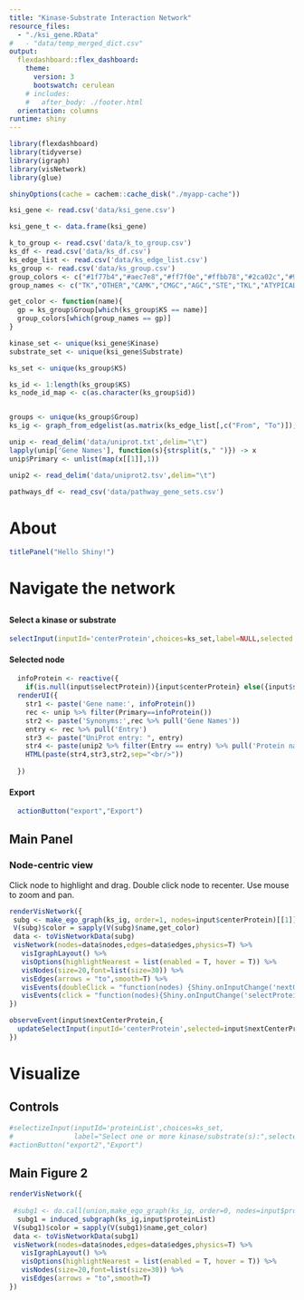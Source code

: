 ```yaml
---
title: "Kinase-Substrate Interaction Network"
resource_files:
  - "./ksi_gene.RData"
#   - "data/temp_merged_dict.csv"
output:
  flexdashboard::flex_dashboard:
    theme:
      version: 3
      bootswatch: cerulean
    # includes:
    #   after_body: ./footer.html
  orientation: columns
runtime: shiny
---
```


```r


library(flexdashboard)
library(tidyverse)
library(igraph)
library(visNetwork)
library(glue)

shinyOptions(cache = cachem::cache_disk("./myapp-cache"))

ksi_gene <- read.csv('data/ksi_gene.csv')

ksi_gene_t <- data.frame(ksi_gene)

k_to_group <- read.csv('data/k_to_group.csv')
ks_df <- read.csv('data/ks_df.csv')
ks_edge_list <- read.csv('data/ks_edge_list.csv')
ks_group <- read.csv('data/ks_group.csv')
group_colors <- c("#1f77b4","#aec7e8","#ff7f0e","#ffbb78","#2ca02c","#98df8a","#d62728","#ff9896","#9467bd","#c5b0d5","#808080")
group_names <- c("TK","OTHER","CAMK","CMGC","AGC","STE","TKL","ATYPICAL","CK1","RGC","Non-Kinase")

get_color <- function(name){
  gp = ks_group$Group[which(ks_group$KS == name)]
  group_colors[which(group_names == gp)]
}

kinase_set <- unique(ksi_gene$Kinase)
substrate_set <- unique(ksi_gene$Substrate)

ks_set <- unique(ks_group$KS)

ks_id <- 1:length(ks_group$KS)
ks_node_id_map <- c(as.character(ks_group$id))


groups <- unique(ks_group$Group)
ks_ig <- graph_from_edgelist(as.matrix(ks_edge_list[,c("From", "To")]), directed = TRUE)

unip <- read_delim('data/uniprot.txt',delim="\t")
lapply(unip['Gene Names'], function(s){strsplit(s," ")}) -> x
unip$Primary <- unlist(map(x[[1]],1))

unip2 <- read_delim('data/uniprot2.tsv',delim="\t")

pathways_df <- read_csv('data/pathway_gene_sets.csv')

```

# About

```r
titlePanel("Hello Shiny!")
```

# Navigate the network

##  {.sidebar data-width="300"}

#### Select a kinase or substrate


```r
selectInput(inputId='centerProtein',choices=ks_set,label=NULL,selected = "STK11", multiple = F)
```



#### Selected node

```r

  infoProtein <- reactive({
    if(is.null(input$selectProtein)){input$centerProtein} else({input$selectProtein})})
  renderUI({
    str1 <- paste('Gene name:', infoProtein())
    rec <- unip %>% filter(Primary==infoProtein())
    str2 <- paste('Synonyms:',rec %>% pull('Gene Names'))
    entry <- rec %>% pull('Entry')
    str3 <- paste("UniProt entry: ", entry)
    str4 <- paste(unip2 %>% filter(Entry == entry) %>% pull('Protein names'))
    HTML(paste(str4,str3,str2,sep="<br/>"))
    
  })
```

#### Export

```r
  actionButton("export","Export")
```

## Main Panel

### Node-centric view {data-height="800"}
Click node to highlight and drag. Double click node to recenter. Use mouse to zoom and pan.
```r

renderVisNetwork({
 subg <- make_ego_graph(ks_ig, order=1, nodes=input$centerProtein)[[1]]
 V(subg)$color = sapply(V(subg)$name,get_color)
 data <- toVisNetworkData(subg)
 visNetwork(nodes=data$nodes,edges=data$edges,physics=T) %>%
   visIgraphLayout() %>%
   visOptions(highlightNearest = list(enabled = T, hover = T)) %>%
   visNodes(size=20,font=list(size=30)) %>%
   visEdges(arrows = "to",smooth=T) %>%
   visEvents(doubleClick = "function(nodes) {Shiny.onInputChange('nextCenterProtein', nodes.nodes);}") %>%
   visEvents(click = "function(nodes){Shiny.onInputChange('selectProtein', nodes.nodes);}") 
})

observeEvent(input$nextCenterProtein,{
  updateSelectInput(inputId='centerProtein',selected=input$nextCenterProtein)
})
```

# Visualize

## Controls {.sidebar data-width="200"}

```r
#selectizeInput(inputId='proteinList',choices=ks_set,
#               label="Select one or more kinase/substrate(s):",selected = "STK11", multiple = T)
#actionButton("export2","Export")

```

## Main Figure 2

```r

renderVisNetwork({
  
 #subg1 <- do.call(union,make_ego_graph(ks_ig, order=0, nodes=input$proteinList))
  subg1 = induced_subgraph(ks_ig,input$proteinList)
 V(subg1)$color = sapply(V(subg1)$name,get_color)
 data <- toVisNetworkData(subg1)
 visNetwork(nodes=data$nodes,edges=data$edges,physics=T) %>%
   visIgraphLayout() %>%
   visOptions(highlightNearest = list(enabled = T, hover = T)) %>%
   visNodes(size=20,font=list(size=30)) %>%
   visEdges(arrows = "to",smooth=T)
})

```

```{=html}
<style type="text/css">
.nav-tabs-custom .nav-tabs li.active a{
  font-weight: bold;
}

.nav-tabs-custom .nav-tabs li:not(.active) a{
  font-weight: bold;
}
body {
margin-left: 3%; /* Add a left margin to     avoid content overlay */
margin-right: 3%;


<!-- background-image: url('https://linesteppers.com/tutorials/RMarkdown/img/BannerImage_TreeBlossoms_4470x3024.jpg'); -->
<!--   background-repeat: no-repeat; -->
<!--   background-size: 100%; -->
<!-- padding-top:5px; -->
}

.chart-title {
  font-size: 20px;
  font-weight: bold;
}
li {font-size: 15px;}

.shiny-plot-output{
  height: 100%
}


</style>
```
